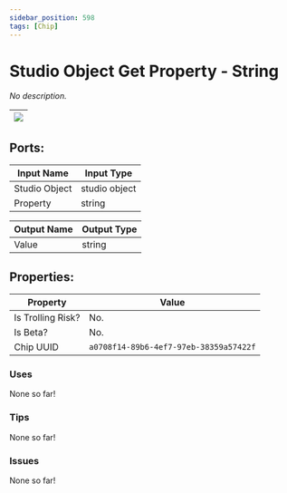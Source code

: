 ```yaml
---
sidebar_position: 598
tags: [Chip]
---
```


# Studio Object Get Property - String


*No description.*

| ![](https://images-ext-2.discordapp.net/external/MPmIaQzlEPmgGWlgi-WxBBXt0Bjv_zWPkg1y1f_sy3s/https/www.recroomcircuits.com/image/circuit/absolute-value?width=206&height=108) |
|-----|

## Ports:

| Input Name | Input Type |
|-----------|-----------|
| Studio Object | studio object |
| Property | string |

| Output Name | Output Type |
|-----------|-----------|
| Value | string |

## Properties:

| Property  | Value |
|-------------------|-----------|
| Is Trolling Risk? | No. |
| Is Beta? | No. |
| Chip UUID | `a0708f14-89b6-4ef7-97eb-38359a57422f` |

### Uses

None so far!

### Tips

None so far!

### Issues

None so far!